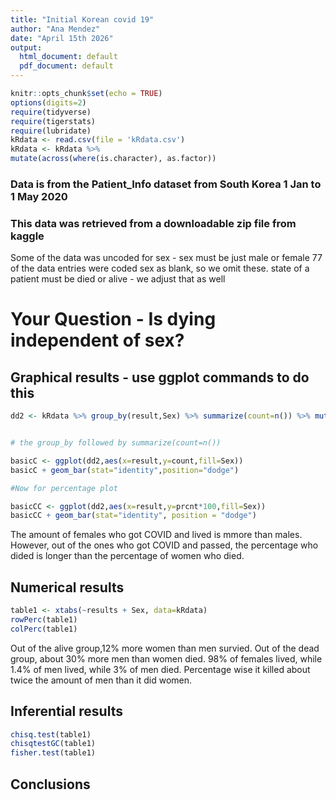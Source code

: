 ```yaml
---
title: "Initial Korean covid 19"
author: "Ana Mendez"
date: "April 15th 2026"
output:
  html_document: default
  pdf_document: default
---
```


```r
knitr::opts_chunk$set(echo = TRUE)
options(digits=2)
require(tidyverse)
require(tigerstats)
require(lubridate)
kRdata <- read.csv(file = 'kRdata.csv')
kRdata <- kRdata %>%
mutate(across(where(is.character), as.factor))

```

### Data is from the Patient_Info dataset from South Korea 1 Jan to 1 May 2020

### This data was retrieved from a downloadable zip file from kaggle

Some of the data was uncoded for sex - sex must be just male or female 77 of the data entries were coded sex as blank, so we omit these. state of a patient must be died or alive - we adjust that as well

# Your Question - Is dying independent of sex?

## Graphical results - use ggplot commands to do this

```r
dd2 <- kRdata %>% group_by(result,Sex) %>% summarize(count=n()) %>% mutate(prcnt=count/sum(count))


# the group_by followed by summarize(count=n())

basicC <- ggplot(dd2,aes(x=result,y=count,fill=Sex))
basicC + geom_bar(stat="identity",position="dodge")

#Now for percentage plot

basicCC <- ggplot(dd2,aes(x=result,y=prcnt*100,fill=Sex)) 
basicCC + geom_bar(stat="identity", position = "dodge")
```

The amount of females who got COVID and lived is mmore than males. However, out of the ones who got COVID and passed, the percentage who dided is longer than the percentage of women who died.

## Numerical results

```r
table1 <- xtabs(~results + Sex, data=kRdata)
rowPerc(table1)
colPerc(table1)
```

Out of the alive group,12% more women than men survied. Out of the dead group, about 30% more men than women died. 98% of females lived, while 1.4% of men lived, while 3% of men died. Percentage wise it killed about twice the amount of men than it did women.

## Inferential results
```r
chisq.test(table1)
chisqtestGC(table1)
fisher.test(table1)
```


## Conclusions
